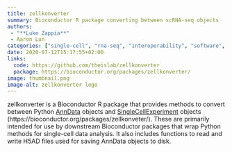 ```yaml
---
title: zellkonverter
summary: Bioconductor R package converting between scRNA-seq objects
authors:
 - "**Luke Zappia**"
 - Aaron Lun
categories: ["single-cell", "rna-seq", "interoperability", "software", "R", "Bioconductor"]
date: 2020-07-12T15:17:55+02:00
links:
  code: https://github.com/theislab/zellkonverter
  package: https://bioconductor.org/packages/zellkonverter/
image: thumbnail.png
image-alt: zellkonverter logo
---
```


zellkonverter is a Bioconductor R package that provides methods to convert between Python [AnnData](https://anndata.readthedocs.io/en/latest/index.html) objects and [SingleCellExperiment](https://bioconductor.org/packages/SingleCellExperiment/) objects (https://bioconductor.org/packages/zellkonveter/).
These are primarily intended for use by downstream Bioconductor packages that wrap Python methods for single-cell data analysis.
It also includes functions to read and write H5AD files used for saving AnnData objects to disk.
